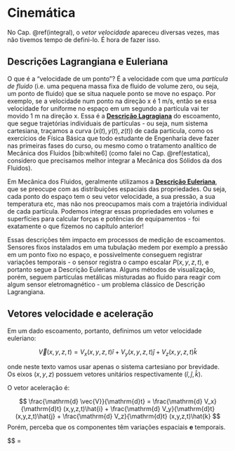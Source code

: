 # Cinemática {#cinematica}

No Cap. \@ref(integral), o *vetor velocidade* apareceu diversas vezes, mas não tivemos tempo de defini-lo. É hora de fazer isso.

## Descrições Lagrangiana e Euleriana

O que é a "velocidade de um ponto"? É a velocidade com que uma *partícula de fluido* (i.e. uma pequena massa fixa de fluido de volume zero, ou seja, um ponto de fluido) que se situa naquele ponto se move no espaço. Por exemplo, se a velocidade num ponto na direção x é 1 m/s, então se essa velocidade for uniforme no espaço em um segundo a partícula vai ter movido 1 m na direção x. Essa é a [**Descrição Lagragiana**](https://pt.wikipedia.org/wiki/Joseph-Louis_Lagrange) do escoamento, que segue trajetórias individuais de partículas - ou seja, num sistema cartesiana, traçamos a curva $(x(t),y(t),z(t))$ de cada particula, como os exercícios de Física Básica que todo estudante de Engenharia deve fazer nas primeiras fases do curso, ou mesmo como o tratamento analítico de Mecânica dos Fluidos [bib:white6] (como falei no Cap. \@ref(estatica), considero que precisamos melhor integrar a Mecânica dos Sólidos da dos Fluidos).

Em Mecânica dos Fluidos, geralmente utilizamos a [**Descrição Euleriana**](https://pt.wikipedia.org/wiki/Leonhard_Euler), que se preocupe com as distribuições espaciais das propriedades. Ou seja, cada ponto do espaço tem o seu vetor velocidade, a sua pressão, a sua temperatura etc, mas não nos preocupamos mais com a trajetória individual de cada partícula. Podemos integrar essas propriedades em volumes e superfícies para calcular forças e potências de equipamentos - foi exatamente o que fizemos no capítulo anterior!

Essas descrições têm impacto em processos de medição de escoamentos. Sensores fixos instalados em uma tubulação medem por exemplo a pressão em um ponto fixo no espaço, e possivelmente conseguem registrar variações temporais - o sensor registra o campo escalar $P(x,y,z,t)$, e portanto segue a Descrição Euleriana. Alguns métodos de visualização, porém, seguem partículas metálicas misturadas ao fluido para reagir com algum sensor eletromagnético - um problema clássico de Descrição Lagrangiana.


## Vetores velocidade e aceleração

Em um dado escoamento, portanto, definimos um vetor velocidade euleriano:

$$
\vec{V}(x,y,z,t) = V_x (x,y,z,t)\hat{i} + V_y (x,y,z,t)\hat{j} + V_z (x,y,z,t)\hat{k}
$$

onde neste texto vamos usar apenas o sistema cartesiano por brevidade. Os eixos $(x,y,z)$ possuem vetores unitários respectivamente $(\hat{i},\hat{j},\hat{k})$.

O vetor aceleração é:

$$
\frac{\mathrm{d} \vec{V}}{\mathrm{d}t} = \frac{\mathrm{d} V_x}{\mathrm{d}t} (x,y,z,t)\hat{i} + \frac{\mathrm{d} V_y}{\mathrm{d}t}(x,y,z,t)\hat{j} + \frac{\mathrm{d} V_z}{\mathrm{d}t} (x,y,z,t)\hat{k}
$$
Porém, perceba que os componentes têm variações espaciais **e** temporais.

$$
\frac{\mathrm{d} V_x}{\mathrm{d}t} = \frac{\partial V_x}{\partial x}
